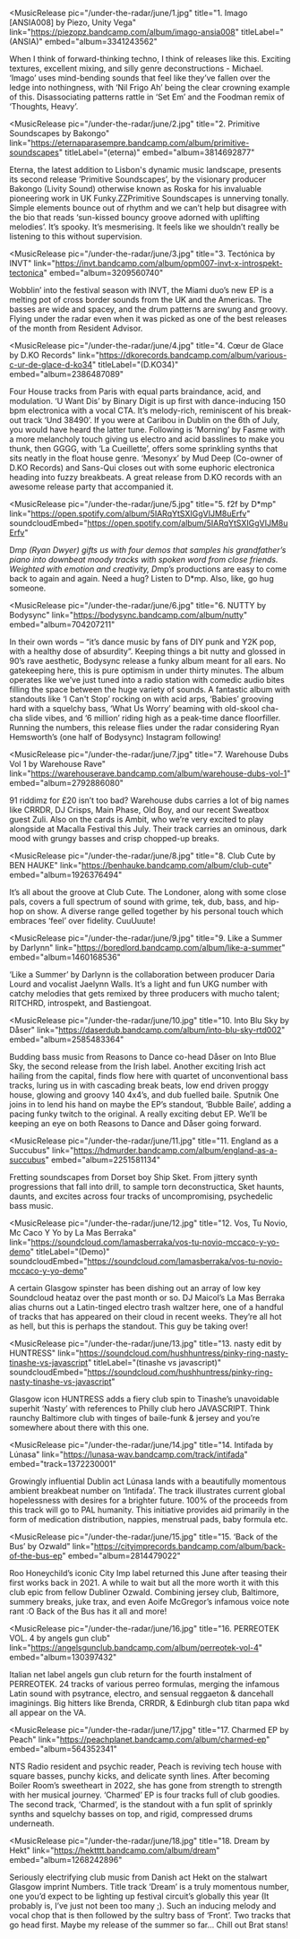 <MusicRelease
  pic="/under-the-radar/june/1.jpg"
  title="1. Imago [ANSIA008] by Piezo, Unity Vega"
  link="https://piezopz.bandcamp.com/album/imago-ansia008"
  titleLabel="(ANSIA)"
  embed="album=3341243562"
>
  When I think of forward-thinking techno, I think of releases like this. Exciting textures,
  excellent mixing, and silly genre deconstructions - Michael. ‘Imago’ uses mind-bending sounds that
  feel like they’ve fallen over the ledge into nothingness, with ‘Nil Frigo Ah’ being the clear
  crowning example of this. Disassociating patterns rattle in ‘Set Em’ and the Foodman remix of
  ‘Thoughts, Heavy’.
</MusicRelease>

<MusicRelease
  pic="/under-the-radar/june/2.jpg"
  title="2. Primitive Soundscapes by Bakongo"
  link="https://eternaparasempre.bandcamp.com/album/primitive-soundscapes"
  titleLabel="(eterna)"
  embed="album=3814692877"
>
  Eterna, the latest addition to Lisbon's dynamic music landscape, presents its second release
  ’Primitive Soundscapes’, by the visionary producer Bakongo (Livity Sound) otherwise known as Roska
  for his invaluable pioneering work in UK Funky.ZZPrimitive Soundscapes is unnerving tonally.
  Simple elements bounce out of rhythm and we can’t help but disagree with the bio that reads
  ‘sun-kissed bouncy groove adorned with uplifting melodies’. It’s spooky. It’s mesmerising. It
  feels like we shouldn’t really be listening to this without supervision.
</MusicRelease>

<MusicRelease
  pic="/under-the-radar/june/3.jpg"
  title="3. Tectónica by INVT"
  link="https://invt.bandcamp.com/album/opm007-invt-x-introspekt-tectonica"
  embed="album=3209560740"
>
  Wobblin’ into the festival season with INVT, the Miami duo’s new EP is a melting pot of cross
  border sounds from the UK and the Americas. The basses are wide and spacey, and the drum patterns
  are swung and groovy. Flying under the radar even when it was picked as one of the best releases
  of the month from Resident Advisor.
</MusicRelease>

<MusicRelease
  pic="/under-the-radar/june/4.jpg"
  title="4. C​œ​ur de Glace  by D.KO Records"
  link="https://dkorecords.bandcamp.com/album/various-c-ur-de-glace-d-ko34"
  titleLabel="(D​.​KO34)"
  embed="album=2386487089"
>
  Four House tracks from Paris with equal parts braindance, acid, and modulation. ‘U Want Dis’ by
  Binary Digit is up first with dance-inducing 150 bpm electronica with a vocal CTA. It’s
  melody-rich, reminiscent of his break-out track ‘Und 38490’. If you were at Caribou in Dublin on
  the 6th of July, you would have heard the latter tune. Following is ‘Morning’ by Fasme with a more
  melancholy touch giving us electro and acid basslines to make you thunk, then GGGG, with ‘La
  Cueillette’, offers some sprinkling synths that sits neatly in the float house genre. ‘Mesonyx’ by
  Mud Deep (Co-owner of D.KO Records) and Sans-Qui closes out with some euphoric electronica heading
  into fuzzy breakbeats. A great release from D.KO records with an awesome release party that
  accompanied it.
</MusicRelease>

<MusicRelease
  pic="/under-the-radar/june/5.jpg"
  title="5. f2f by D*mp"
  link="https://open.spotify.com/album/5IARqYtSXIGgVIJM8uErfv"
  soundcloudEmbed="https://open.spotify.com/album/5IARqYtSXIGgVIJM8uErfv"
>
  D*mp (Ryan Dwyer) gifts us with four demos that samples his grandfather’s piano into downbeat
  moody tracks with spoken word from close friends. Weighted with emotion and creativity, D*mp’s
  productions are easy to come back to again and again. Need a hug? Listen to D*mp. Also, like, go
  hug someone.
</MusicRelease>

<MusicRelease
  pic="/under-the-radar/june/6.jpg"
  title="6. NUTTY by Bodysync"
  link="https://bodysync.bandcamp.com/album/nutty"
  embed="album=704207211"
>
  In their own words – “it’s dance music by fans of DIY punk and Y2K pop, with a healthy dose of
  absurdity”. Keeping things a bit nutty and glossed in 90’s rave aesthetic, Bodysync release a
  funky album meant for all ears. No gatekeeping here, this is pure optimism in under thirty
  minutes. The album operates like we’ve just tuned into a radio station with comedic audio bites
  filling the space between the huge variety of sounds. A fantastic album with standouts like ‘I
  Can't Stop’ rocking on with acid arps, ‘Babies’ grooving hard with a squelchy bass, ‘What Us
  Worry’ beaming with old-skool cha-cha slide vibes, and ‘6 million’ riding high as a peak-time
  dance floorfiller. Running the numbers, this release flies under the radar considering Ryan
  Hemsworth’s (one half of Bodysync) Instagram following!
</MusicRelease>

<MusicRelease
  pic="/under-the-radar/june/7.jpg"
  title="7. Warehouse Dubs Vol 1 by Warehouse Rave"
  link="https://warehouserave.bandcamp.com/album/warehouse-dubs-vol-1"
  embed="album=2792886080"
>
  91 riddimz for £20 isn’t too bad? Warehouse dubs carries a lot of big names like CRRDR, DJ Crisps,
  Main Phase, Old Boy, and our recent Sweatbox guest Zuli. Also on the cards is Ambit, who we’re
  very excited to play alongside at Macalla Festival this July. Their track carries an ominous, dark
  mood with grungy basses and crisp chopped-up breaks.
</MusicRelease>

<MusicRelease
  pic="/under-the-radar/june/8.jpg"
  title="8. Club Cute by BEN HAUKE"
  link="https://benhauke.bandcamp.com/album/club-cute"
  embed="album=1926376494"
>
  It’s all about the groove at Club Cute. The Londoner, along with some close pals, covers a full
  spectrum of sound with grime, tek, dub, bass, and hip-hop on show. A diverse range gelled together
  by his personal touch which embraces ‘feel’ over fidelity. CuuUuute!
</MusicRelease>

<MusicRelease
  pic="/under-the-radar/june/9.jpg"
  title="9. Like a Summer by Darlynn"
  link="https://boredlord.bandcamp.com/album/like-a-summer"
  embed="album=1460168536"
>
  ‘Like a Summer’ by Darlynn is the collaboration between producer Daria Lourd and vocalist Jaelynn
  Walls. It’s a light and fun UKG number with catchy melodies that gets remixed by three producers
  with mucho talent; RITCHRD, introspekt, and Bastiengoat.
</MusicRelease>

<MusicRelease
  pic="/under-the-radar/june/10.jpg"
  title="10. Into Blu Sky by Dåser"
  link="https://daserdub.bandcamp.com/album/into-blu-sky-rtd002"
  embed="album=2585483364"
>
  Budding bass music from Reasons to Dance co-head Dåser on Into Blue Sky, the second release from
  the Irish label. Another exciting Irish act hailing from the capital, finds flow here with quartet
  of unconventional bass tracks, luring us in with cascading break beats, low end driven proggy
  house, glowing and groovy 140 4x4’s, and dub fuelled baile. Sputnik One joins in to lend his hand
  on maybe the EP’s standout, ‘Bubble Baile’, adding a pacing funky twitch to the original. A really
  exciting debut EP. We’ll be keeping an eye on both Reasons to Dance and Dåser going forward.
</MusicRelease>

<MusicRelease
  pic="/under-the-radar/june/11.jpg"
  title="11. England as a Succubus"
  link="https://hdmurder.bandcamp.com/album/england-as-a-succubus"
  embed="album=2251581134"
>
  Fretting soundscapes from Dorset boy Ship Sket. From jittery synth progressions that fall into
  drill, to sample torn deconstructica, Sket haunts, daunts, and excites across four tracks of
  uncompromising, psychedelic bass music.
</MusicRelease>

<MusicRelease
  pic="/under-the-radar/june/12.jpg"
  title="12. Vos, Tu Novio, Mc Caco Y Yo  by La Mas Berraka"
  link="https://soundcloud.com/lamasberraka/vos-tu-novio-mccaco-y-yo-demo"
  titleLabel="(Demo)"
  soundcloudEmbed="https://soundcloud.com/lamasberraka/vos-tu-novio-mccaco-y-yo-demo"
>
  A certain Glasgow spinster has been dishing out an array of low key Soundcloud heataz over the
  past month or so. DJ Maicol’s La Mas Berraka alias churns out a Latin-tinged electro trash waltzer
  here, one of a handful of tracks that has appeared on their cloud in recent weeks. They’re all hot
  as hell, but this is perhaps the standout. This guy be taking over!
</MusicRelease>

<MusicRelease
  pic="/under-the-radar/june/13.jpg"
  title="13. nasty edit  by HUNTRESS"
  link="https://soundcloud.com/hushhuntress/pinky-ring-nasty-tinashe-vs-javascript"
  titleLabel="(tinashe vs javascript)"
  soundcloudEmbed="https://soundcloud.com/hushhuntress/pinky-ring-nasty-tinashe-vs-javascript"
>
  Glasgow icon HUNTRESS adds a fiery club spin to Tinashe’s unavoidable superhit ‘Nasty’ with
  references to Philly club hero JAVASCRIPT. Think raunchy Baltimore club with tinges of baile-funk
  & jersey and you’re somewhere about there with this one.
</MusicRelease>

<MusicRelease
  pic="/under-the-radar/june/14.jpg"
  title="14. Intifada by Lúnasa"
  link="https://lunasa-wav.bandcamp.com/track/intifada"
  embed="track=1372230001"
>
  Growingly influential Dublin act Lúnasa lands with a beautifully momentous ambient breakbeat
  number on ‘Intifada’. The track illustrates current global hopelessness with desires for a
  brighter future. 100% of the proceeds from this track will go to PAL humanity. This initiative
  provides aid primarily in the form of medication distribution, nappies, menstrual pads, baby
  formula etc.
</MusicRelease>

<MusicRelease
  pic="/under-the-radar/june/15.jpg"
  title="15. ‘Back of the Bus’ by Ozwald"
  link="https://cityimprecords.bandcamp.com/album/back-of-the-bus-ep"
  embed="album=2814479022"
>
  Roo Honeychild’s iconic City Imp label returned this June after teasing their first works back in
  2021. A while to wait but all the more worth it with this club epic from fellow Dubliner Ozwald.
  Combining jersey club, Baltimore, summery breaks, juke trax, and even Aoife McGregor’s infamous
  voice note rant :O Back of the Bus has it all and more!
</MusicRelease>

<MusicRelease
  pic="/under-the-radar/june/16.jpg"
  title="16. PERREOTEK VOL. 4 by angels gun club"
  link="https://angelsgunclub.bandcamp.com/album/perreotek-vol-4"
  embed="album=130397432"
>
  Italian net label angels gun club return for the fourth instalment of PERREOTEK. 24 tracks of
  various perreo formulas, merging the infamous Latin sound with psytrance, electro, and sensual
  reggaeton & dancehall imaginings. Big hitters like Brenda, CRRDR, & Edinburgh club titan papa wkd
  all appear on the VA.
</MusicRelease>

<MusicRelease
  pic="/under-the-radar/june/17.jpg"
  title="17. Charmed EP by Peach"
  link="https://peachplanet.bandcamp.com/album/charmed-ep"
  embed="album=564352341"
>
  NTS Radio resident and psychic reader, Peach is reviving tech house with square basses, punchy
  kicks, and delicate synth lines. After becoming Boiler Room’s sweetheart in 2022, she has gone
  from strength to strength with her musical journey. ‘Charmed’ EP is four tracks full of club
  goodies. The second track, ‘Charmed’, is the standout with a fun split of sprinkly synths and
  squelchy basses on top, and rigid, compressed drums underneath.
</MusicRelease>

<MusicRelease
  pic="/under-the-radar/june/18.jpg"
  title="18. Dream by Hekt"
  link="https://hektttt.bandcamp.com/album/dream"
  embed="album=1268242896"
>
  Seriously electrifying club music from Danish act Hekt on the stalwart Glasgow imprint Numbers.
  Title track ‘Dream’ is a truly momentous number, one you’d expect to be lighting up festival
  circuit’s globally this year (It probably is, I’ve just not been too many ;). Such an inducing
  melody and vocal chop that is then followed by the sultry bass of ‘Front’. Two tracks that go head
  first. Maybe my release of the summer so far… Chill out Brat stans!
</MusicRelease>
